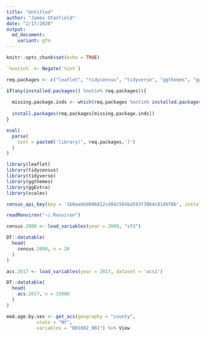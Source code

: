 ```yaml
---
title: "Untitled"
author: "James Stanfield"
date: "2/17/2020"
output: 
  md_document:
    variant: gfm
---
```


```r
knitr::opts_chunk$set(echo = TRUE)

`%notin%` <- Negate(`%in%`)

req.packages <- c("leaflet", "tidycensus", "tidyverse", "ggthemes", "ggExtra", "scales")

if(any(installed.packages() %notin% req.packages)){
  
  missing.package.inds <- which(req.packages %notin% installed.packages())
  
  install.packages(req.packages[missing.package.inds])
}

eval(
  parse(
    text = paste0('library(', req.packages,')')
  )
)
```

```r
library(leaflet)
library(tidycensus)
library(tidyverse)
library(ggthemes)
library(ggExtra)
library(scales)
```


```r


census_api_key(key = '1b0aadeb046812cd84c564ba593f3064c814bf8b', install = TRUE)
```

```r
readRenviron("~/.Renviron")
```

```r
census.2000 <- load_variables(year = 2000, "sf1")

DT::datatable(
  head(
    census.2000, n = 20
  )
)
```

```r
acs.2017 <- load_variables(year = 2017, dataset = 'acs1')

DT::datatable(
  head(
    acs.2017, n = 33000
  )
)

```

```r

med.age.by.sex <- get_acs(geography = "county",
           state = "NY",
           variables = "B01002_001") %>% View

```




















